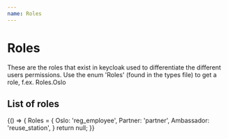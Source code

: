 ```yaml
---
name: Roles
---
```



# Roles

These are the roles that exist in keycloak used to differentiate the different users permissions. Use the enum 'Roles' (found in the types file) to get a role, f.ex. Roles.Oslo

## List of roles

<Playground>
  {() => {
     Roles = {
      Oslo: 'reg_employee',
      Partner: 'partner',
      Ambassador: 'reuse_station',
    }
    return null;
  }}
</Playground>
